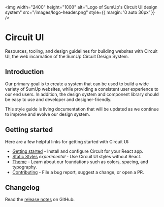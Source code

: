 
<Meta title="Introduction|Welcome" />

<img
  width="2400"
  height="1000"
  alt="Logo of SumUp's Circuit UI design system"
  src="/images/logo-header.png"
  style={{ margin: '0 auto 36px' }}
/>

# Circuit UI

Resources, tooling, and design guidelines for building websites with Circuit
UI, the web incarnation of the SumUp Circuit Design System.

## Introduction

Our primary goal is to create a system that can be used to build a wide variety
of SumUp websites, while providing a consistent user experience to our end
users. In addition, the design system and component library should be
easy to use and developer and designer-friendly.

This style guide is living documentation that will be updated as we continue to
improve and evolve our design system.

## Getting started

Here are a few helpful links for getting started with Circuit UI:

- [Getting started](Introduction|Developers) - Install and configure Circuit for your React app.
- [Static Styles](Styles|Static-Styles) _experimental_ - Use Circuit UI styles without React.
- [Theme](Styles|Theme) - Learn about our foundations such as colors, spacing, and typography.
- [Contributing](Introduction|Contributing) - File a bug report, suggest a change, or open a PR.

## Changelog

Read the [release notes](https://github.com/sumup-oss/circuit-ui/releases) on GitHub.
